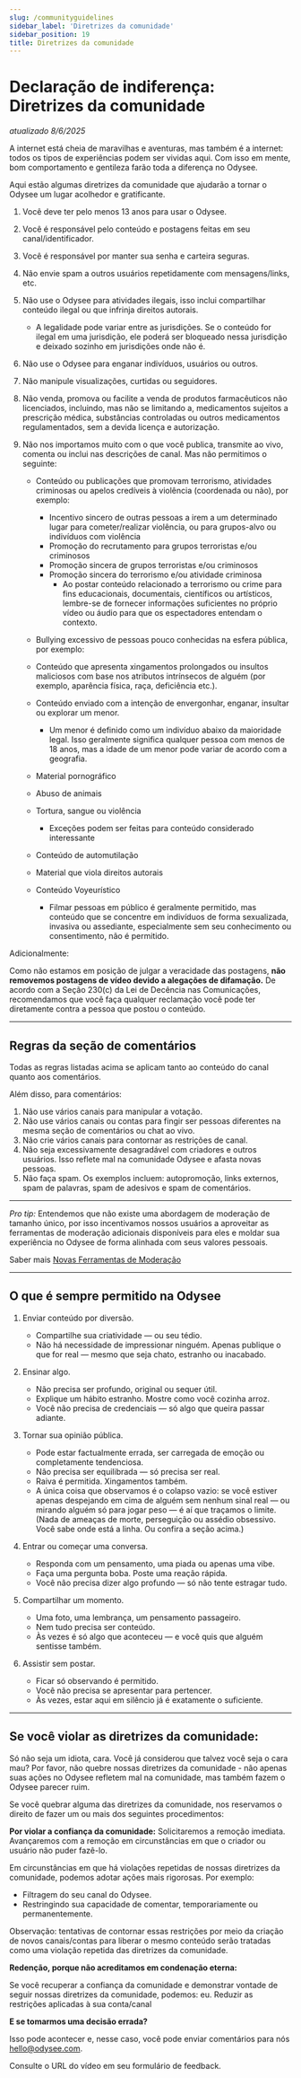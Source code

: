 ```yaml
---
slug: /communityguidelines
sidebar_label: 'Diretrizes da comunidade'
sidebar_position: 19
title: Diretrizes da comunidade
---
```


# Declaração de indiferença: Diretrizes da comunidade

*atualizado 8/6/2025*

A internet está cheia de maravilhas e aventuras, mas também é a internet: todos os tipos de experiências podem ser vividas aqui. Com isso em mente, bom comportamento e gentileza farão toda a diferença no Odysee.

Aqui estão algumas diretrizes da comunidade que ajudarão a tornar o Odysee um lugar acolhedor e gratificante.

1. Você deve ter pelo menos 13 anos para usar o Odysee.
2. Você é responsável pelo conteúdo e postagens feitas em seu canal/identificador.
3. Você é responsável por manter sua senha e carteira seguras.
4. Não envie spam a outros usuários repetidamente com mensagens/links, etc.
5. Não use o Odysee para atividades ilegais, isso inclui compartilhar conteúdo ilegal ou que infrinja direitos autorais.
   - A legalidade pode variar entre as jurisdições. Se o conteúdo for ilegal em uma jurisdição, ele poderá ser bloqueado nessa jurisdição e deixado sozinho em jurisdições onde não é.
6. Não use o Odysee para enganar indivíduos, usuários ou outros.
7. Não manipule visualizações, curtidas ou seguidores.
8. Não venda, promova ou facilite a venda de produtos farmacêuticos não licenciados, incluindo, mas não se limitando a, medicamentos sujeitos a prescrição médica, substâncias controladas ou outros medicamentos regulamentados, sem a devida licença e autorização.
9. Não nos importamos muito com o que você publica, transmite ao vivo, comenta ou inclui nas descrições de canal. Mas não permitimos o seguinte:

   - Conteúdo ou publicações que promovam terrorismo, atividades criminosas ou apelos credíveis à violência (coordenada ou não), por exemplo:

     - Incentivo sincero de outras pessoas a irem a um determinado lugar para cometer/realizar violência, ou para grupos-alvo ou indivíduos com violência
     - Promoção do recrutamento para grupos terroristas e/ou criminosos
     - Promoção sincera de grupos terroristas e/ou criminosos
     - Promoção sincera do terrorismo e/ou atividade criminosa
       - Ao postar conteúdo relacionado a terrorismo ou crime para fins educacionais, documentais, científicos ou artísticos, lembre-se de fornecer informações suficientes no próprio vídeo ou áudio para que os espectadores entendam o contexto.

   - Bullying excessivo de pessoas pouco conhecidas na esfera pública, por exemplo:
   - Conteúdo que apresenta xingamentos prolongados ou insultos maliciosos com base nos atributos intrínsecos de alguém (por exemplo, aparência física, raça, deficiência etc.).
   - Conteúdo enviado com a intenção de envergonhar, enganar, insultar ou explorar um menor.

     - Um menor é definido como um indivíduo abaixo da maioridade legal. Isso geralmente significa qualquer pessoa com menos de 18 anos, mas a idade de um menor pode variar de acordo com a geografia.

   - Material pornográfico
   - Abuso de animais
   - Tortura, sangue ou violência
     - Exceções podem ser feitas para conteúdo considerado interessante
   - Conteúdo de automutilação
   - Material que viola direitos autorais
	-	Conteúdo Voyeurístico
		- Filmar pessoas em público é geralmente permitido, mas conteúdo que se concentre em indivíduos de forma sexualizada, invasiva ou assediante, especialmente sem seu conhecimento ou consentimento, não é permitido.

Adicionalmente:

Como não estamos em posição de julgar a veracidade das postagens, **não removemos postagens de vídeo devido a alegações de difamação.** De acordo com a Seção 230(c) da Lei de Decência nas Comunicações, recomendamos que você faça qualquer reclamação você pode ter diretamente contra a pessoa que postou o conteúdo.

---

## Regras da seção de comentários

Todas as regras listadas acima se aplicam tanto ao conteúdo do canal quanto aos comentários.

Além disso, para comentários:

1. Não use vários canais para manipular a votação.
2. Não use vários canais ou contas para fingir ser pessoas diferentes na mesma seção de comentários ou chat ao vivo.
3. Não crie vários canais para contornar as restrições de canal.
4. Não seja excessivamente desagradável com criadores e outros usuários. Isso reflete mal na comunidade Odysee e afasta novas pessoas.
5. Não faça spam. Os exemplos incluem: autopromoção, links externos, spam de palavras, spam de adesivos e spam de comentários.

---

_Pro tip:_ Entendemos que não existe uma abordagem de moderação de tamanho único, por isso incentivamos nossos usuários a aproveitar as ferramentas de moderação adicionais disponíveis para eles e moldar sua experiência no Odysee de forma alinhada com seus valores pessoais.

Saber mais [Novas Ferramentas de Moderação](https://odysee.com/@odyseebr:1/modera%C3%A7ao:c)

---

## O que é sempre permitido na Odysee

1. Enviar conteúdo por diversão.

   - Compartilhe sua criatividade — ou seu tédio.
   - Não há necessidade de impressionar ninguém. Apenas publique o que for real — mesmo que seja chato, estranho ou inacabado.

2. Ensinar algo.

   - Não precisa ser profundo, original ou sequer útil.
   - Explique um hábito estranho. Mostre como você cozinha arroz.
   - Você não precisa de credenciais — só algo que queira passar adiante.

3. Tornar sua opinião pública.

   - Pode estar factualmente errada, ser carregada de emoção ou completamente tendenciosa.
   - Não precisa ser equilibrada — só precisa ser real.
   - Raiva é permitida. Xingamentos também.
   - A única coisa que observamos é o colapso vazio: se você estiver apenas despejando em cima de alguém sem nenhum sinal real — ou mirando alguém só para jogar peso — é aí que traçamos o limite. (Nada de ameaças de morte, perseguição ou assédio obsessivo. Você sabe onde está a linha. Ou confira a seção acima.)

4. Entrar ou começar uma conversa.

   - Responda com um pensamento, uma piada ou apenas uma vibe.
   - Faça uma pergunta boba. Poste uma reação rápida.
   - Você não precisa dizer algo profundo — só não tente estragar tudo.

5. Compartilhar um momento.

   - Uma foto, uma lembrança, um pensamento passageiro.
   - Nem tudo precisa ser conteúdo.
   - Às vezes é só algo que aconteceu — e você quis que alguém sentisse também.

6. Assistir sem postar.

   - Ficar só observando é permitido.
   - Você não precisa se apresentar para pertencer.
   - Às vezes, estar aqui em silêncio já é exatamente o suficiente.

---

## Se você violar as diretrizes da comunidade:

Só não seja um idiota, cara. Você já considerou que talvez você seja o cara mau? Por favor, não quebre nossas diretrizes da comunidade - não apenas suas ações no Odysee refletem mal na comunidade, mas também fazem o Odysee parecer ruim.

Se você quebrar alguma das diretrizes da comunidade, nos reservamos o direito de fazer um ou mais dos seguintes procedimentos:

**Por violar a confiança da comunidade:**
Solicitaremos a remoção imediata. Avançaremos com a remoção em circunstâncias em que o criador ou usuário não puder fazê-lo.

Em circunstâncias em que há violações repetidas de nossas diretrizes da comunidade, podemos adotar ações mais rigorosas. Por exemplo:

- Filtragem do seu canal do Odysee.
- Restringindo sua capacidade de comentar, temporariamente ou permanentemente.

Observação: tentativas de contornar essas restrições por meio da criação de novos canais/contas para liberar o mesmo conteúdo serão tratadas como uma violação repetida das diretrizes da comunidade.

**Redenção, porque não acreditamos em condenação eterna:**

Se você recuperar a confiança da comunidade e demonstrar vontade de seguir nossas diretrizes da comunidade, podemos:
eu. Reduzir as restrições aplicadas à sua conta/canal

**E se tomarmos uma decisão errada?**

Isso pode acontecer e, nesse caso, você pode enviar comentários para nós hello@odysee.com.

Consulte o URL do vídeo em seu formulário de feedback.
